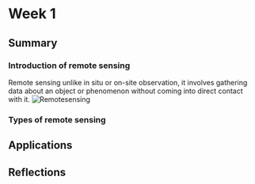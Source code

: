 # Week 1

## Summary

### Introduction of remote sensing

Remote sensing unlike in situ or on-site observation, it involves gathering data about an object or phenomenon without coming into direct contact with it. ![Remotesensing](Remote-Sensing-Process.jpg)

### Types of remote sensing

## Applications

## Reflections

